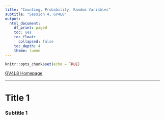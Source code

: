 ```yaml
---
title: "Counting, Probability, Random Variables"
subtitle: "Session 4, GV4L8"
output:
  html_document:
    df_print: paged
    toc: yes
    toc_float:
      collapsed: false
    toc_depth: 4
    theme: lumen
---
```


```r
knitr::opts_chunk$set(echo = TRUE)
```

```{=html}
<style>
  body .main-container {
    max-width: 1100px;
  }
</style>
```
[GV4L8 Homepage](https://kevinli03.github.io/notes/#GV4L8_Introductory_Maths)

------------------------------------------------------------------------

# Title 1

### Subtitle 1